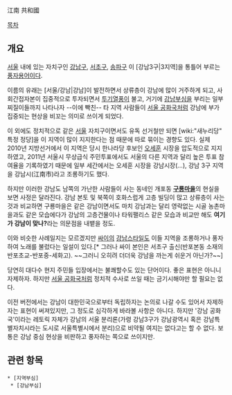江南 共和國 

[[목차]]
== 개요 ==
[[서울]] 내에 있는 자치구인 [[강남구]], [[서초구]], [[송파구]] 이 [강남3구|3지역]을 통틀어 부르는 [[풍자]]용어이다.

이름의 유래는 [서울/강남|강남]이 발전하면서 상류층이 강남에 많이 거주하게 되고, 사회간접자본이 집중적으로 투자되면서 [[투기]]열풍이 불고, 거기에 [[강남부심]]을 부리는 일부 찌질이들까지 나타나자 --이에 빡친-- 타 지역 사람들이 [[서울 공화국]]처럼 강남에 부가 집중되는 현상을 비꼬는 의미로 쓰이게 되었다.

이 외에도 정치적으로 같은 [[서울]] 자치구이면서도 유독 선거철만 되면 [wiki:"새누리당" 특정 정당]을 이 지역이 많이 지지한다는 점 때문에 따로 묶이는 경향도 있다. 실제 2010년 지방선거에서 이 지역은 당시 한나라당 후보인 [[오세훈]] 시장을 압도적으로 지지하였고, 2011년 서울시 무상급식 주민투표에서도 서울의 다른 지역과 달리 높은 투표 참여율을 기록하였기 때문에 일부 세간에서는 오세훈 시장을 강남시장(...), 강남 3구 지역을 강남시(江南市)라고 조롱하기도 했다.

하지만 이러한 강남도 남쪽의 가난한 사람들이 사는 동네인 개포동 '''[[구룡마을]]'''의 현실을 보면 사정은 달라진다. 강남 본토 및 북쪽이 호화스럽게 고층 빌딩이 많고 상류층이 사는 것과 비교하면 구룡마을은 같은 강남이면서도 마치 강남과는 달리 영락없는 시골 농촌마을과도 같은 모습에다가 강남의 고층건물이나 타워팰리스 같은 모습과 비교만 해도 '''여기가 강남이 맞나?'''라는 의문점을 내뱉을 정도. 

이와 비슷한 사례일지는 모르겠지만 [[싸이]]의 [[강남스타일]]도 이들 지역을 조롱하거나 풍자하여 노래를 불렀다는 일설이 있다.[* 그러나 싸이 본인은 서초구 출신(반포본동 소재의 반포초교-반포중-세화고). ~~그러니 오히려 더더욱 강남을 까는게 쉬운거 아닌가?~~]

당연히 대다수 현지 주민들 입장에서는 불쾌할수도 있는 단어이다. 좋은 표현은 아니니 자제하자. 하지만 [[서울 공화국]]처럼 정치적 수사로 쓰일 때는 금기시해야만 할 필요는 없다.

이전 버전에서는 강남이 대한민국으로부터 독립하자는 논의로 나갈 수도 있어서 자제하자는 표현이 써져있지만, 그 정도로 심각하게 바라볼 사항은 아니다. 하지만 '강남 공화국'이라는 레토릭 자체가 강남의 서울 분리론(가령 강남3구가 강남광역시 혹은 강남특별자치시라는 도시로 서울특별시에서 분리)으로 비약될 여지는 없다고는 할 수 없다. 보통은 강남 중심 현상을 비판하고 풍자하는 쪽으로 쓰이지만.
== 관련 항목 ==
 * [지역부심]
  * [강남부심]
